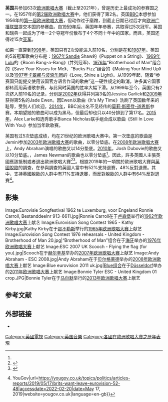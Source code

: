 {{Infobox Eurovision country
|Name           = 英国
|Flag           = Flag of the United Kingdom.svg
|Member station = [[BBC|BBC]]
|National selection event = 
|hosts = {{Escyr|1960|y=1}}[[倫敦|倫敦]]<br>{{Escyr|1963|y=1}}[[倫敦|倫敦]]<br>{{Escyr|1968|y=1}}[[倫敦|倫敦]]<br>{{Escyr|1972|y=1}}[[愛丁堡|愛丁堡]]<br>{{Escyr|1974|y=1}}[[布萊頓|布萊頓]]<br>{{Escyr|1977|y=1}}[[倫敦|倫敦]]<br>{{Escyr|1982|y=1}}[[哈羅蓋特|哈羅蓋特]]<br>{{Escyr|1998|y=1}}[[伯明罕|伯明罕]]
|ESC apps       = 64
|ESC first      = {{Escyr|1957|y=1}}
|ESC last = {{Escyr|2022|y=1}}
|ESC best       = 冠军：{{Escyr|1967|y=1}}、{{Escyr|1969|y=1}}、{{Escyr|1976|y=1}}、{{Escyr|1981|y=1}}、{{Escyr|1997|y=1}}
|ESC worst      = 垫底：{{Escyr|2003|y=1}}、{{Escyr|2008|y=1}}、{{Escyr|2010|y=1}}、{{Escyr|2019|y=1}}、{{Escyr|2021|y=1}}
|null = {{Escyr|2003|y=1}}、{{Escyr|2021|y=1}}
|Website        = [http://www.bbc.co.uk/eurovision BBC官网页面]
|EBU page       = http://www.eurovision.tv/page/history/by-country/country?country=6
}}

'''英国'''共参加63次[[欧洲歌唱大赛|欧洲歌唱大赛]]（截止至2021年），曾是历史上最成功的参赛国之一。在1957年的[[1957年欧洲歌唱大赛|第2届欧洲歌唱大赛]]中，他们获得了第2名。英国[[BBC|BBC]]本想参加1956年的[[1956年欧洲歌唱大赛|第一届欧洲歌唱大赛]]，但动作过于磨蹭，到截止日期已过后才向[[欧洲广播联盟|欧洲广播联盟]]提交本国的参赛曲。自[[1959年欧洲歌唱大赛|1959年]]后，英国年年参赛，共取得过5次冠军。英国和瑞典一起成为了唯一2个夺冠年份散布于4个不同十年中的国家。而且，英国还得过15次[[亚军|亚军]]。

如果一直算到[[1998年欧洲歌唱大赛|1998年]]，英国只有2次没能进入前10名，分别是在{{link-en|1978年欧洲歌唱大赛|Eurovision Song Contest 1978|1978年}}和[[1987年欧洲歌唱大赛|1987年]]。英国的5首冠军歌曲分布是：[[1967年欧洲歌唱大赛|1967年]]Sandie Shaw的《Puppet on a String》、[[1969年欧洲歌唱大赛|1969年]]Lulu的《Boom Bang-a-Bang》(并列冠军)、[[1976年欧洲歌唱大赛|1976年]]“Brotherhood of Man”组合的《Save Your Kisses for Me》、{{link-en|1981年欧洲歌唱大赛|Eurovision Song Contest 1981|1981年}}“Bucks Fizz”组合的《Making Your Mind Up》以及[[1997年欧洲歌唱大赛|1997年]][[卡翠娜与波浪乐团|卡翠娜与波浪乐团]]的《Love, Shine a Light》。从1999年起，随着“参赛国只能提交使用该国官方语言作词的歌曲”这一硬性规定的取消，许多其它国家都转而用英语歌参赛，与此同时英国的胜率大幅下滑。从1999年至今，英国只有2次挤入前10名的记录，分别是[[2002年欧洲歌唱大赛|2002年]]获得并列第3名的Jessica Garlick和[[2009年欧洲歌唱大赛|2009年]]获得第5名的Jade Ewen。因Ewen以歌曲《It's My Time》洗刷了英国数年来的耻辱，受到人们欢迎。[[2014年欧洲歌唱大赛|2014年]]，BBC派出名不见经传的[[莫莉·斯密登-道恩斯|莫莉·斯密登-道恩斯]]参赛，本期望她的歌曲可以成为黑马，但最后却也只以40分排到了第17名。[[2015年欧洲歌唱大赛|2015年]]，Alex Larke和选秀歌手Bianca Nicholas联手组合成{{tsl|en|Electro Velvet|电子丝绒组合}}以歌曲《Still In Love With You》参加当年欧歌赛。

英国有过5次垫底成绩，均在21世纪的欧洲歌唱大赛中。第一次垫底的歌曲是Jemini参加[[2003年欧洲歌唱大赛|2003年欧洲歌唱大赛]]的歌曲，以零分垫底。在[[2008年欧洲歌唱大赛|2008年欧洲歌唱大赛]]上，Andy Abraham演唱的歌曲又以14分垫底。[[2010年欧洲歌唱大赛|2010年]]，Josh Dubovie的歌曲又以10分垫底。{{Escyr|2021|y=1}}，James Newman的歌曲也以零分垫底<ref name="ew_uk" />。因此，許多英國人主張英國應該抵制或者退出歐洲歌唱大賽<ref>{{Cite web|title=Eurovision: UK quitting the song contest would only be bad for brand Britain|url=http://theconversation.com/eurovision-uk-quitting-the-song-contest-would-only-be-bad-for-brand-britain-117758|accessdate=2022-02-20|date=May 24, 2019|last=Linden|first=Henrik|website=The Conversation|language=en}}</ref><ref>{{Cite web|title=Angry fans call for UK to boycott Eurovision after dismal night|url=https://www.chroniclelive.co.uk/news/tv/uk-eurovision-boycott-james-newman-20660131|accessdate=2022-02-20|date=2021-05-23|last=Duke|first=Simon|website=ChronicleLive|language=en}}</ref>。根據2019年的一項關於歐洲歌唱大賽與[[英國脫歐|英國脫歐]]的調查，在參與調查的英國人當中有52%支持退賽，48%反對退賽。其中，支持英國脫歐的人群中有71%支持退賽，而反對脫歐的人群中有64%反對退賽<ref>{{Cite web|title=Brits want to leave Eurovision... by 52% to 48% {{!}} YouGov|url=https://yougov.co.uk/topics/politics/articles-reports/2019/05/17/brits-want-leave-eurovision-52-48|accessdate=2022-02-20|date=May 17, 2019|website=yougov.co.uk|language=en-gb}}</ref>。

== 影集 ==
<gallery mode="packed" heights="130px">
Image:Eurovisie Songfestival 1962 te Luxemburg, voor Engeland Ronnie Carroll, Bestanddeelnr 913-6611.jpg|Ronnie Carroll在于[[卢森堡|卢森堡]]举行的[[1962年欧洲歌唱大赛|1962年欧洲歌唱大赛]]上献艺
Image:Eurovision Song Contest 1965 - Kathy Kirby.jpg|Kathy Kirby在于[[那不勒斯|那不勒斯]]举行的[[1965年欧洲歌唱大赛|1965年欧洲歌唱大赛]]上献艺
Image:Eurovision Song Contest 1976 rehearsals - United Kingdom - Brotherhood of Man 20.jpg|“Brotherhood of Man”组合在于[[海牙|海牙]]举办的[[1976年欧洲歌唱大赛|1976年欧洲歌唱大赛]]上献艺
Image:ESC 2007 UK Scooch - Flying the flag (for you).jpg|Scooch在于[[赫尔辛基|赫尔辛基]]举办的[[2007年欧洲歌唱大赛|2007年欧洲歌唱大赛]]上献艺
Image:Andy Abraham - ESC 2008.jpg|Andy Abraham在于[[贝尔格莱德|贝尔格莱德]]举办的[[2008年欧洲歌唱大赛|2008年欧洲歌唱大赛]]上献艺	
Image:Blue eurovision 2011 uk.jpg|[[Blue|Blue组合]]在于[[Düsseldorf|Düsseldorf]]举办的[[2011年欧洲歌唱大赛|2011年欧洲歌唱大赛]]上献艺
Image:Bonnie Tyler ESC - United Kingdom 01 crop.JPG|Bonnie Tyler在于[[马尔默|马尔默]]举行的[[2013年欧洲歌唱大赛|2013年欧洲歌唱大赛]]上献艺
</gallery>

== 参考文献 ==
{{Reflist|refs=
<ref name="ew_uk">{{cite web | url = https://eurovisionworld.com/eurovision/united-kingdom | title = United Kingdom in Eurovision: Voting & Points | language = en | publisher = Eurovisionworld | accessdate = 2021-05-26}}</ref>
}}

== 外部链接 == 
* {{bbc.co.uk|eurovision/|欧歌赛}}

{{欧洲歌唱大赛}}
{{DEFAULTSORT:United Kingdom in the Eurovision Song Contest}}
[[Category:英國電視|Category:英國電視]]
[[Category:英国音樂|Category:英国音樂]]
[[Category:各國在歐洲歌唱大賽之歷年表現|Category:各國在歐洲歌唱大賽之歷年表現]]